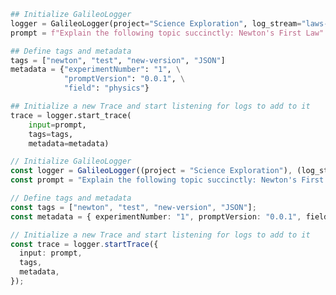 ```python Python
## Initialize GalileoLogger
logger = GalileoLogger(project="Science Exploration", log_stream="laws-of-science")
prompt = f"Explain the following topic succinctly: Newton's First Law"

## Define tags and metadata
tags = ["newton", "test", "new-version", "JSON"]
metadata = {"experimentNumber": "1", \
            "promptVersion": "0.0.1", \
            "field": "physics"}

## Initialize a new Trace and start listening for logs to add to it
trace = logger.start_trace(
    input=prompt,
    tags=tags,
    metadata=metadata)
```

```typescript Typescript
// Initialize GalileoLogger
const logger = GalileoLogger((project = "Science Exploration"), (log_stream = "laws-of-science"));
const prompt = "Explain the following topic succinctly: Newton's First Law";

// Define tags and metadata
const tags = ["newton", "test", "new-version", "JSON"];
const metadata = { experimentNumber: "1", promptVersion: "0.0.1", field: "physics" };

// Initialize a new Trace and start listening for logs to add to it
const trace = logger.startTrace({
  input: prompt,
  tags,
  metadata,
});
```
